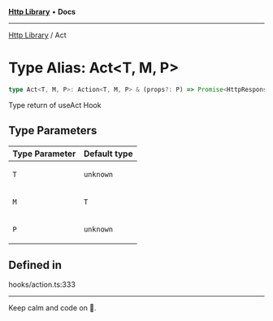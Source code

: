
<Meta title="Libs/Http/type-aliases/Act" />



[**Http Library**](/?path=/docs/libs-http-overview--page) • **Docs**

***

[Http Library](/?path=/docs/libs-http-overview--page) / Act

# Type Alias: Act\<T, M, P\>

```ts
type Act<T, M, P>: Action<T, M, P> & (props?: P) => Promise<HttpResponse<M, any, any, any>>;
```

Type return of useAct Hook

## Type Parameters

<table>
<thead>
<tr>
<th>Type Parameter</th>
<th>Default type</th>
</tr>
</thead>
<tbody>
<tr>
<td>

`T`

</td>
<td>

`unknown`

</td>
</tr>
<tr>
<td>

`M`

</td>
<td>

`T`

</td>
</tr>
<tr>
<td>

`P`

</td>
<td>

`unknown`

</td>
</tr>
</tbody>
</table>

## Defined in

hooks/action.ts:333


***

Keep calm and code on 🤘.